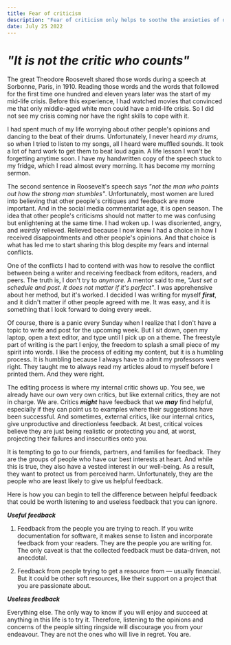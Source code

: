```yaml
---
title: Fear of criticism
description: "Fear of criticism only helps to soothe the anxieties of others around you and does not help you."
date: July 25 2022
---
```


# *"It is not the critic who counts"*

The great Theodore Roosevelt shared those words during a speech at Sorbonne, Paris, in 1910. Reading those words and the words that followed for the first time one hundred and eleven years later was the start of my mid-life crisis. Before this experience, I had watched movies that convinced me that only middle-aged white men could have a mid-life crisis. So I did not see my crisis coming nor have the right skills to cope with it. 

I had spent much of my life worrying about other people's opinions and dancing to the beat of their drums. Unfortunately, I never heard *my drums*, so when I tried to listen to my songs, all I heard were muffled sounds. It took a lot of hard work to get them to beat loud again. A life lesson I won't be forgetting anytime soon. I have my handwritten copy of the speech stuck to my fridge, which I read almost every morning. It has become my morning sermon. 

The second sentence in Roosevelt's speech says *"not the man who points out how the strong man stumbles"*. Unfortunately, most women are lured into believing that other people's critiques and feedback are more important. And in the social media commentariat age, it is open season. The idea that other people's criticisms should not matter to me was confusing but enlightening at the same time. I had woken up. I was disoriented, angry, and  *weirdly* relieved. Relieved because I now knew I had a choice in how I received disappointments and other people's opinions. And that choice is what has led me to start sharing this blog despite my fears and internal conflicts.

One of the conflicts I had to contend with was how to resolve the conflict between being a writer and receiving feedback from editors, readers, and peers. The truth is, I don't try to *anymore*. A mentor said to me, *"Just set a schedule and post. It does not matter if it's perfect"*. I was apprehensive about her method, but it's worked. I decided I was writing for myself ***first***, and it didn't matter if other people agreed with me. It was easy, and it is something that I look forward to doing every week.

Of course, there is a panic every Sunday when I realize that I don't have a topic to write and post for the upcoming week. But I sit down, open my laptop, open a text editor, and type until I pick up on a theme. The freestyle part of writing is the part I enjoy, the freedom to splash a small piece of my spirit into words. I like the process of editing my content, but it is a humbling process. It is humbling because I always have to admit my professors were right. They taught me to always read my articles aloud to myself before I printed them. And they were right. 

The editing process is where my internal critic shows up. You see, we already have our own very own critics, but like external critics, they are not in charge. We are. Critics ***might*** have feedback that we ***may*** find helpful, especially if they can point us to examples where their suggestions have been successful. And sometimes, external critics, like our internal critics, give unproductive and directionless feedback. At best, critical voices believe they are just being realistic or protecting you and, at worst, projecting their failures and insecurities onto you. 

It is tempting to go to our friends, partners, and families for feedback. They are the groups of people who have our best interests at heart. And while this is true, they also have a vested interest in our well-being. As a result, they want to protect us from perceived harm. Unfortunately, they are the people who are least likely to give us helpful feedback. 

Here is how you can begin to tell the difference between helpful feedback that could be worth listening to and useless feedback that you can ignore. 

***Useful feedback***

1) Feedback from the people you are trying to reach. If you write documentation for software, it makes sense to listen and incorporate feedback from your readers. They are the people you are writing for. The only caveat is that the collected feedback must be data-driven, not anecdotal.

2) Feedback from people trying to get a resource from — usually financial. But it could be other soft resources, like their support on a project that you are passionate about.

***Useless feedback*** 

Everything else. The only way to know if you will enjoy and succeed at anything in this life is to try it. Therefore, listening to the opinions and concerns of the people sitting ringside will discourage you from your endeavour. They are not the ones who will live in regret. You are.